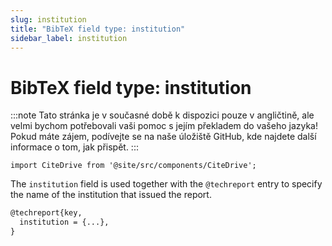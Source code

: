 ```yaml
---
slug: institution
title: "BibTeX field type: institution"
sidebar_label: institution
---
```


# BibTeX field type: institution

:::note
Tato stránka je v současné době k dispozici pouze v angličtině, ale velmi bychom potřebovali vaši pomoc s jejím překladem do vašeho jazyka! Pokud máte zájem, podívejte se na naše úložiště GitHub, kde najdete další informace o tom, jak přispět.
:::

```mdx-code-block
import CiteDrive from '@site/src/components/CiteDrive';
```
<CiteDrive /> 


The `institution` field is used together with the `@techreport` entry to specify the name of the institution that issued the report.


```tex
@techreport{key,
  institution = {...},
}
